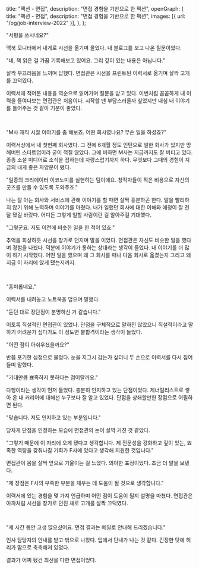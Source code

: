   title: "팩션 - 면접",
  description: "면접 경험을 기반으로 한 팩션",
  openGraph: {
    title: "팩션 - 면접",
    description: "면접 경험을 기반으로 한 팩션",
    images: [{ url: "/og/job-interview-2022" }],
  },
};

"서평을 쓰시네요?"

맥북 모니터에서 내게로 시선을 옮기며 물었다. 내 블로그를 보고 나온 질문이었다.

"네, 책 읽은 걸 가끔 기록해보고 있어요. 그리 깊이 있는 내용은 아닙니다."

살짝 부끄러움을 느끼며 답했다. 면접관은 시선을 프린트된 이력서로 옮기며 살짝 고개를 끄덕였다.

이력서에 적어둔 내용을 역순으로 읽어가며 질문을 받고 있다. 이번처럼 꼼꼼하게 내 이력을 들여다보는 면접관은 처음이다. 시작할 땐 부담스러울까 싶었지만 내심 내 이야기를 들어주는 것 같아 기분이 좋았다.

<br />

"M사 재직 시절 이야기를 좀 해보죠. 어떤 회사였나요? 무슨 일을 하셨죠?"

이력서상에서 내 첫번째 회사였다. 그 전에 6개월 정도 인턴으로 일한 회사가 있지만 망해버린 스타트업이라 굳이 적질 않았다. 그에 비하면 M사는 지금까지도 잘 버티고 있다. 종종 소셜 미디어로 소식을 접하는데 자랑스럽기까지 하다. 무엇보다 그때의 경험이 지금의 내게 좋은 자양분이 됐다.

"일종의 크리에이터 이코노미를 실현하는 팀이에요. 창작자들이 적은 비용으로 자신의 굿즈를 만들 수 있도록 도와주죠."

나는 잘 아는 회사와 서비스에 관해 이야기를 할 때면 살짝 흥분하곤 한다. 말을 빨리하지 않기 위해 노력하며 이야기를 마쳤다. 내가 일했던 회사에 대한 이해와 애정이 잘 전달 됐길 바랐다. 어디든 그렇게 일할 사람이란 걸 알아주길 기대했다.

"그렇군요. 저도 이전에 비슷한 일을 한 적이 있죠."

추억을 회상하듯 시선을 창가로 던지며 말을 이었다. 면접관은 자신도 비슷한 일을 했다며 경험을 나눴다. 덕분에 이야기가 통하는 상대라는 생각이 들었다. 내 이야기를 더 많이 하기 시작했다. 어떤 일을 했으며 왜 그 회사를 떠나 다음 회사로 옮겼는지 그리고 왜 지금 이 자리에 앉게 됐는지까지.

<br />

"흥미롭네요."

이력서를 내려놓고 노트북을 덮으며 말했다.

"듣던 대로 장단점이 분명하신 거 같습니다."

이토록 직설적인 면접관이 있었나. 단점을 구체적으로 말하진 않았으니 직설적이라고 말하기 어려운가 싶다가도 이 정도면 불합격이라는 생각이 들었다.

"어떤 점이 아쉬우셨을까요?"

반쯤 포기한 심정으로 물었다. 눈을 지그시 감는가 싶더니 두 손으로 이력서를 다시 집어 들며 말했다.

"기대만큼 뾰족하지 못하다는 점이랄까요."

다행이라는 생각이 먼저 들었다. 충분히 인지하고 있는 단점이었다. 제너럴리스트로 쌓아 온 내 커리어에 대해선 누구보다 잘 알고 있었다. 단점을 상쇄할만한 장점으로 어필하면 된다.

"맞습니다. 저도 인지하고 있는 부분입니다."

당차게 단점을 인정하는 모습에 면접관의 눈이 살짝 커진 것 같았다.

"그렇기 때문에 이 자리에 오게 됐다고 생각합니다. 제 전문성을 강화하고 깊이 있는, 뾰족한 역량을 갖춰나갈 기회가 F사에 있다고 생각해 지원한 것입니다."

면접관이 몸을 살짝 앞으로 기울이는 걸 느꼈다. 의아한 표정이었다. 조금 더 말을 보탰다.

"제 장점은 F사의 부족한 부분을 채우는 데 도움이 될 것으로 생각합니다."

이력서에 있는 경험을 몇 가지 언급하며 어떤 점이 도움이 될지 설명을 마쳤다. 면접관은 아까처럼 시선을 창가로 던진 채로 고개를 살짝 끄덕였다.

<br />

"세 시간 동안 고생 많으셨어요. 면접 결과는 메일로 안내해 드리겠습니다."

인사 담당자의 안내를 받고 밖으로 나왔다. 입에서 단내가 나는 것 같다. 긴장한 탓에 허리가 땀으로 축축해져 있었다.

결과가 어찌 됐건 최선을 다한 면접이었다.
